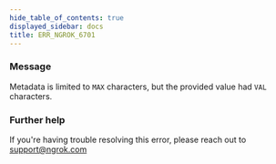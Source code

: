```yaml
---
hide_table_of_contents: true
displayed_sidebar: docs
title: ERR_NGROK_6701
---
```


### Message

Metadata is limited to `MAX` characters, but the provided value had `VAL` characters.

### Further help

If you're having trouble resolving this error, please reach out to [support@ngrok.com](mailto:support@ngrok.com?subject=Help%20with%20ERR_NGROK_6701)
